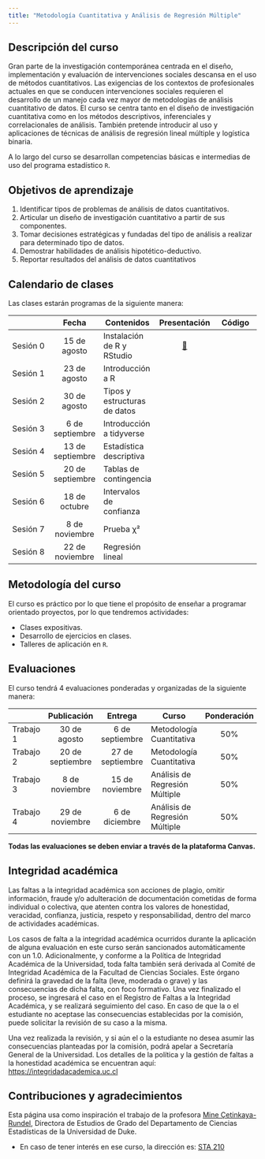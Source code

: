 ```yaml
---
title: "Metodología Cuantitativa y Análisis de Regresión Múltiple"
---
```


## Descripción del curso

Gran parte de la investigación contemporánea centrada en el diseño, implementación y evaluación de intervenciones sociales descansa en el uso de métodos cuantitativos. Las exigencias de los contextos de profesionales actuales en que se conducen intervenciones sociales requieren el desarrollo de un manejo cada vez mayor de metodologías de análisis cuantitativo de datos. El curso se centra tanto en el diseño de investigación cuantitativa como en los métodos descriptivos, inferenciales y correlacionales de análisis. También pretende introducir al uso y aplicaciones de técnicas de análisis de regresión lineal múltiple y logística binaria. 

A lo largo del curso se desarrollan competencias básicas e intermedias de uso del programa estadístico `R`.


## Objetivos de aprendizaje

1.  Identificar tipos de problemas de análisis de datos cuantitativos.
2.  Articular un diseño de investigación cuantitativo a partir de sus componentes.
3.  Tomar decisiones estratégicas y fundadas del tipo de análisis a realizar para determinado tipo de datos.
4.  Demostrar habilidades de análisis hipotético-deductivo.
5.  Reportar resultados del análisis de datos cuantitativos

## Calendario de clases

Las clases estarán programas de la siguiente manera:

|          |      Fecha       | Contenidos                   |                                Presentación                                 | Código |
|---------------|:-------------:|---------------|:-------------:|:-------------:|
| Sesión 0 |   15 de agosto   | Instalación de R y RStudio   | [📒](slides/00_clase-0/class_0.html "Clase 0"){aria-label="Clase 0 slides"} |        |
| Sesión 1 |   23 de agosto   | Introducción a R             |                                                                             |        |
| Sesión 2 |   30 de agosto   | Tipos y estructuras de datos |                                                                             |        |
| Sesión 3 | 6 de septiembre  | Introducción a tidyverse     |                                      ️                                       |        |
| Sesión 4 | 13 de septiembre | Estadística descriptiva      |                                                                             |        |
| Sesión 5 | 20 de septiembre | Tablas de contingencia       |                                                                             |        |
| Sesión 6 |  18 de octubre   | Intervalos de confianza      |                                                                             |        |
| Sesión 7 |  8 de noviembre  | Prueba χ²                    |                                                                             |        |
| Sesión 8 | 22 de noviembre  | Regresión lineal             |                                                                             |        |

## Metodología del curso

El curso es práctico por lo que tiene el propósito de enseñar a programar orientado proyectos, por lo que tendremos actividades:

-   Clases expositivas.
-   Desarrollo de ejercicios en clases.
-   Talleres de aplicación en `R`.

## Evaluaciones

El curso tendrá 4 evaluaciones ponderadas y organizadas de la siguiente manera:

|           |   Publicación    |     Entrega      | Curso                          | Ponderación | Evaluación | Solución |
|-----------|:---------:|:---------:|-----------|:---------:|:---------:|:---------:|
| Trabajo 1 |   30 de agosto   | 6 de septiembre  | Metodología Cuantitativa       |     50%     |            |          |
| Trabajo 2 | 20 de septiembre | 27 de septiembre | Metodología Cuantitativa       |     50%     |            |          |
| Trabajo 3 |  8 de noviembre  | 15 de noviembre  | Análisis de Regresión Múltiple |     50%     |            |          |
| Trabajo 4 | 29 de noviembre  |  6 de diciembre  | Análisis de Regresión Múltiple |     50%     |            |          |

**Todas las evaluaciones se deben enviar a través de la plataforma Canvas.**

## Integridad académica

Las faltas a la integridad académica son acciones de plagio, omitir información, fraude y/o adulteración de documentación cometidas de forma individual o colectiva, que atenten contra los valores de honestidad, veracidad, confianza, justicia, respeto y responsabilidad, dentro del marco de actividades académicas. 

Los casos de falta a la integridad académica ocurridos durante la aplicación de alguna evaluación en este curso serán sancionados automáticamente con un 1.0. Adicionalmente, y conforme a la Política de Integridad Académica de la Universidad, toda falta también será derivada al Comité de Integridad Académica de la Facultad de Ciencias Sociales. Este órgano definirá la gravedad de la falta (leve, moderada o grave) y las consecuencias de dicha falta, con foco formativo. Una vez finalizado el proceso, se ingresará el caso en el Registro de Faltas a la Integridad Académica, y se realizará seguimiento del caso. En caso de que la o el estudiante no aceptase las consecuencias establecidas por la comisión, puede solicitar la revisión de su caso a la misma. 

Una vez realizada la revisión, y si aún el o la estudiante no desea asumir las consecuencias planteadas por la comisión, podrá apelar a Secretaría General de la Universidad. Los detalles de la política y la gestión de faltas a la honestidad académica se encuentran aquí: <https://integridadacademica.uc.cl>

## Contribuciones y agradecimientos

Esta página usa como inspiración el trabajo de la profesora [Mine Çetinkaya-Rundel](https://mine-cr.com/), Directora de Estudios de Grado del Departamento de Ciencias Estadísticas de la Universidad de Duke.

-   En caso de tener interés en ese curso, la dirección es: [STA 210](https://sta210-s22.github.io/website/)
